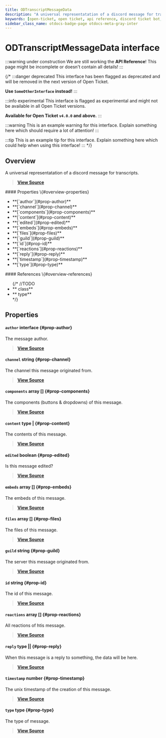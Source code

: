 ```yaml
---
title: ODTranscriptMessageData
description: "A universal representatation of a discord message for transcripts."
keywords: [open-ticket, open ticket, api reference, discord ticket bot, interface]
sidebar_class_name: otdocs-badge-page otdocs-meta-gray-inter
---
```

<head>
    <link rel="apple-touch-icon" href="/img/logo_vertical.png"/>
</head>

# ODTranscriptMessageData <M color="gray">interface</M>

:::warning under construction
We are still working the **API Reference**! This page might be incomplete or doesn't contain all details!
:::

{/*
:::danger deprecated
This interface has been flagged as deprecated and will be removed in the next version of Open Ticket.

**Use `SomeOtherInterface` instead!**
:::

:::info experimental
This interface is flagged as experimental and might not be available in all Open Ticket versions.

**Available for Open Ticket `v4.0.0` and above.**
:::

:::warning
This is an example warning for this interface. Explain something here which should require a lot of attention!
:::

:::tip
This is an example tip for this interface. Explain something here which could help when using this interface!
:::
*/}

## Overview
A universal representatation of a discord message for transcripts.

> [**View Source**](https://otgithub.dj-dj.be/tree/main/src/core/api/openticket/transcript.ts#L453)

<FlexHorizontal>
<div style={{width:"50%"}} className="otdocs-flex-mobile-width">
    #### Properties \{#overview-properties}
    <ul>
        <li>**[`author`](#prop-author)**</li>
        <li>**[`channel`](#prop-channel)**</li>
        <li>**[`components`](#prop-components)**</li>
        <li>**[`content`](#prop-content)**</li>
        <li>**[`edited`](#prop-edited)**</li>
        <li>**[`embeds`](#prop-embeds)**</li>
        <li>**[`files`](#prop-files)**</li>
        <li>**[`guild`](#prop-guild)**</li>
        <li>**[`id`](#prop-id)**</li>
        <li>**[`reactions`](#prop-reactions)**</li>
        <li>**[`reply`](#prop-reply)**</li>
        <li>**[`timestamp`](#prop-timestamp)**</li>
        <li>**[`type`](#prop-type)**</li>
    </ul>
</div>
<div style={{width:"50%"}} className="otdocs-flex-mobile-width">
    #### References \{#overview-references}
    <ul>
        {/*
        //TODO
        <li>**<code><ApiUrl url="class:ODId" label="api.ODId"/></code> <M color="purple">class</M>**</li>
        <li>**<code><ApiUrl url="type:ODExampleType" label="api.ODExampleType"/></code> <M color="brown">type</M>**</li>
        */}
    </ul>
</div>
</FlexHorizontal>

## Properties
<Divider></Divider>
#### `author` <M color="gray">interface</M> <ApiBlock><ApiUrl url="interface:ODTranscriptUserData" label="api.ODTranscriptUserData"/></ApiBlock> \{#prop-author}
The message author.

> [**View Source**](https://otgithub.dj-dj.be/tree/main/src/core/api/openticket/transcript.ts#L455)

<Divider></Divider>
#### `channel` <M color="blue">string</M> <ApiBlock><ApiUrl url="js:string" label="string"/></ApiBlock> \{#prop-channel}
The channel this message originated from.

> [**View Source**](https://otgithub.dj-dj.be/tree/main/src/core/api/openticket/transcript.ts#L459)

<Divider></Divider>
#### `components` <M color="pink">array</M> <ApiBlock><ApiUrl url="interface:ODTranscriptComponentRowData" label="api.ODTranscriptComponentRowData"/>[]</ApiBlock> \{#prop-components}
The components (buttons & dropdowns) of this message.

> [**View Source**](https://otgithub.dj-dj.be/tree/main/src/core/api/openticket/transcript.ts#L475)

<Divider></Divider>
#### `content` <M color="brown">type</M> <ApiBlock><ApiUrl url="js:null" label="null"/>|<ApiUrl url="js:string" label="string"/></ApiBlock> \{#prop-content}
The contents of this message.

> [**View Source**](https://otgithub.dj-dj.be/tree/main/src/core/api/openticket/transcript.ts#L469)

<Divider></Divider>
#### `edited` <M color="red">boolean</M> <ApiBlock><ApiUrl url="js:boolean" label="boolean"/></ApiBlock> \{#prop-edited}
Is this message edited?

> [**View Source**](https://otgithub.dj-dj.be/tree/main/src/core/api/openticket/transcript.ts#L463)

<Divider></Divider>
#### `embeds` <M color="pink">array</M> <ApiBlock><ApiUrl url="interface:ODTranscriptEmbedData" label="api.ODTranscriptEmbedData"/>[]</ApiBlock> \{#prop-embeds}
The embeds of this message.

> [**View Source**](https://otgithub.dj-dj.be/tree/main/src/core/api/openticket/transcript.ts#L471)

<Divider></Divider>
#### `files` <M color="pink">array</M> <ApiBlock><ApiUrl url="interface:ODTranscriptFileData" label="api.ODTranscriptFileData"/>[]</ApiBlock> \{#prop-files}
The files of this message.

> [**View Source**](https://otgithub.dj-dj.be/tree/main/src/core/api/openticket/transcript.ts#L473)

<Divider></Divider>
#### `guild` <M color="blue">string</M> <ApiBlock><ApiUrl url="js:string" label="string"/></ApiBlock> \{#prop-guild}
The server this message originated from.

> [**View Source**](https://otgithub.dj-dj.be/tree/main/src/core/api/openticket/transcript.ts#L457)

<Divider></Divider>
#### `id` <M color="blue">string</M> <ApiBlock><ApiUrl url="js:string" label="string"/></ApiBlock> \{#prop-id}
The id of this message.

> [**View Source**](https://otgithub.dj-dj.be/tree/main/src/core/api/openticket/transcript.ts#L461)

<Divider></Divider>
#### `reactions` <M color="pink">array</M> <ApiBlock><ApiUrl url="interface:ODTranscriptReactionData" label="api.ODTranscriptReactionData"/>[]</ApiBlock> \{#prop-reactions}
All reactions of htis message.

> [**View Source**](https://otgithub.dj-dj.be/tree/main/src/core/api/openticket/transcript.ts#L479)

<Divider></Divider>
#### `reply` <M color="brown">type</M> <ApiBlock><ApiUrl url="js:null" label="null"/>|<ApiUrl url="interface:ODTranscriptMessageReplyData" label="api.ODTranscriptMessageReplyData"/>|<ApiUrl url="interface:ODTranscriptInteractionReplyData" label="api.ODTranscriptInteractionReplyData"/></ApiBlock> \{#prop-reply}
When this message is a reply to something, the data will be here.

> [**View Source**](https://otgithub.dj-dj.be/tree/main/src/core/api/openticket/transcript.ts#L477)

<Divider></Divider>
#### `timestamp` <M color="green">number</M> <ApiBlock><ApiUrl url="js:number" label="number"/></ApiBlock> \{#prop-timestamp}
The unix timestamp of the creation of this message.

> [**View Source**](https://otgithub.dj-dj.be/tree/main/src/core/api/openticket/transcript.ts#L465)

<Divider></Divider>
#### `type` <M color="brown">type</M> <ApiBlock><ApiUrl url="type:ODTranscriptMessageType" label="api.ODTranscriptMessageType"/></ApiBlock> \{#prop-type}
The type of message.

> [**View Source**](https://otgithub.dj-dj.be/tree/main/src/core/api/openticket/transcript.ts#L467)

<Divider></Divider>
